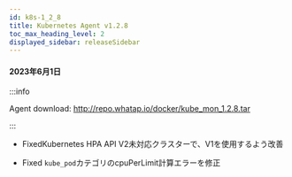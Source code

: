 ```yaml
---
id: k8s-1_2_8
title: Kubernetes Agent v1.2.8
toc_max_heading_level: 2
displayed_sidebar: releaseSidebar
---
```


#### 2023年6月1日

:::info

Agent download: http://repo.whatap.io/docker/kube_mon_1.2.8.tar

:::

-   <Status>Fixed</Status>Kubernetes HPA API V2未対応クラスターで、V1を使用するよう改善

-   <Status>Fixed</Status> <code>kube_pod</code>カテゴリのcpuPerLimit計算エラーを修正
